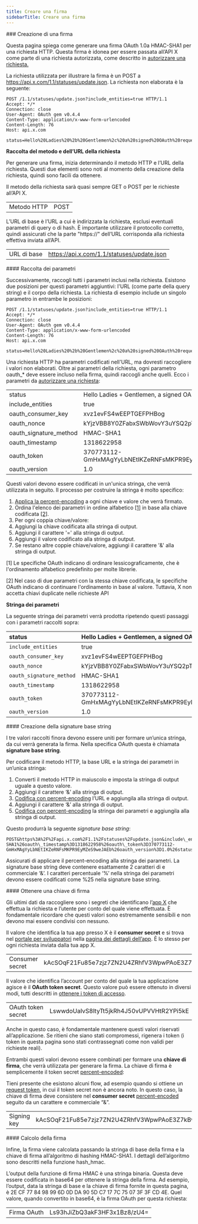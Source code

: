 ```yaml
---
title: Creare una firma
sidebarTitle: Creare una firma
---
```



<div id="creating-a-signature">
  ### Creazione di una firma
</div>

Questa pagina spiega come generare una firma OAuth 1.0a HMAC-SHA1 per una richiesta HTTP. Questa firma è idonea per essere passata all’API X come parte di una richiesta autorizzata, come descritto in [autorizzare una richiesta.](/it/resources/fundamentals/authentication/oauth-1-0a/authorizing-a-request)

La richiesta utilizzata per illustrare la firma è un POST a https://api.x.com/1.1/statuses/update.json. La richiesta non elaborata è la seguente:

```
POST /1.1/statuses/update.json?include_entities=true HTTP/1.1
Accept: */*
Connection: close
User-Agent: OAuth gem v0.4.4
Content-Type: application/x-www-form-urlencoded
Content-Length: 76
Host: api.x.com

status=Hello%20Ladies%20%2b%20Gentlemen%2c%20a%20signed%20OAuth%20request%21
```

**Raccolta del metodo e dell’URL della richiesta**

Per generare una firma, inizia determinando il metodo HTTP e l’URL della richiesta. Questi due elementi sono noti al momento della creazione della richiesta, quindi sono facili da ottenere.

Il metodo della richiesta sarà quasi sempre GET o POST per le richieste all’API X.

|     |     |
| :--- | :--- |
| Metodo HTTP | POST |

L’URL di base è l’URL a cui è indirizzata la richiesta, esclusi eventuali parametri di query o di hash. È importante utilizzare il protocollo corretto, quindi assicurati che la parte "https://" dell’URL corrisponda alla richiesta effettiva inviata all’API.

|     |     |
| :--- | :--- |
| URL di base | https://api.x.com/1.1/statuses/update.json |

<div id="collecting-parameters">
  #### Raccolta dei parametri
</div>

Successivamente, raccogli tutti i parametri inclusi nella richiesta. Esistono due posizioni per questi parametri aggiuntivi: l'URL (come parte della query string) e il corpo della richiesta. La richiesta di esempio include un singolo parametro in entrambe le posizioni:

```
POST /1.1/statuses/update.json?include_entities=true HTTP/1.1
Accept: */*
Connection: close
User-Agent: OAuth gem v0.4.4
Content-Type: application/x-www-form-urlencoded
Content-Length: 76
Host: api.x.com

status=Hello%20Ladies%20%2b%20Gentlemen%2c%20a%20signed%20OAuth%20request%21
```

Una richiesta HTTP ha parametri codificati nell'URL, ma dovresti raccogliere i valori non elaborati. Oltre ai parametri della richiesta, ogni parametro oauth\_\* deve essere incluso nella firma, quindi raccogli anche quelli. Ecco i parametri da [autorizzare una richiesta](/it/resources/fundamentals/authentication/oauth-1-0a/authorizing-a-request):

|     |     |
| :--- | :--- |
| status | Hello Ladies + Gentlemen, a signed OAuth request! |
| include\_entities | true |
| oauth\_consumer\_key | xvz1evFS4wEEPTGEFPHBog |
| oauth\_nonce | kYjzVBB8Y0ZFabxSWbWovY3uYSQ2pTgmZeNu2VS4cg |
| oauth\_signature\_method | HMAC-SHA1 |
| oauth\_timestamp | 1318622958 |
| oauth\_token | 370773112-GmHxMAgYyLbNEtIKZeRNFsMKPR9EyMZeS9weJAEb |
| oauth\_version | 1.0 |

Questi valori devono essere codificati in un'unica stringa, che verrà utilizzata in seguito. Il processo per costruire la stringa è molto specifico:

1. [Applica la percent-encoding](/it/resources/fundamentals/authentication/oauth-1-0a/percent-encoding-parameters) a ogni chiave e valore che verrà firmato.
2. Ordina l'elenco dei parametri in ordine alfabetico [\[1\]](/it/resources/fundamentals/authentication/oauth-1-0a/creating-a-signature) in base alla chiave codificata [\[2\]](/it/resources/fundamentals/authentication/oauth-1-0a/creating-a-signature).
3. Per ogni coppia chiave/valore:
4. Aggiungi la chiave codificata alla stringa di output.
5. Aggiungi il carattere '=' alla stringa di output.
6. Aggiungi il valore codificato alla stringa di output.
7. Se restano altre coppie chiave/valore, aggiungi il carattere '&' alla stringa di output.
    

\[1] Le specifiche OAuth indicano di ordinare lessicograficamente, che è l'ordinamento alfabetico predefinito per molte librerie.

\[2] Nel caso di due parametri con la stessa chiave codificata, le specifiche OAuth indicano di continuare l'ordinamento in base al valore. Tuttavia, X non accetta chiavi duplicate nelle richieste API
 

**Stringa dei parametri**

La seguente stringa dei parametri verrà prodotta ripetendo questi passaggi con i parametri raccolti sopra:

| status                   | Hello Ladies + Gentlemen, a signed OAuth request!  |
|:--------------------------|:----------------------------------------------------|
| `include_entities`       | true                                               |
| `oauth_consumer_key`     | xvz1evFS4wEEPTGEFPHBog                             |
| `oauth_nonce`            | kYjzVBB8Y0ZFabxSWbWovY3uYSQ2pTgmZeNu2VS4cg         |
| `oauth_signature_method` | HMAC-SHA1                                          |
| `oauth_timestamp`        | 1318622958                                         |
| `oauth_token`            | 370773112-GmHxMAgYyLbNEtIKZeRNFsMKPR9EyMZeS9weJAEb |
| `oauth_version`          | 1.0                                                |

<div id="creating-the-signature-base-string">
  #### Creazione della signature base string
</div>

I tre valori raccolti finora devono essere uniti per formare un’unica stringa, da cui verrà generata la firma. Nella specifica OAuth questa è chiamata **signature base string**.

Per codificare il metodo HTTP, la base URL e la stringa dei parametri in un’unica stringa:

1. Converti il metodo HTTP in maiuscolo e imposta la stringa di output uguale a questo valore.
2. Aggiungi il carattere ‘&’ alla stringa di output.
3. [Codifica con percent-encoding](/it/resources/fundamentals/authentication/oauth-1-0a/percent-encoding-parameters) l’URL e aggiungila alla stringa di output.
4. Aggiungi il carattere ‘&’ alla stringa di output.
5. [Codifica con percent-encoding](/it/resources/fundamentals/authentication/oauth-1-0a/percent-encoding-parameters) la stringa dei parametri e aggiungila alla stringa di output.
    

Questo produrrà la seguente _signature base string_:

```
POST&https%3A%2F%2Fapi.x.com%2F1.1%2Fstatuses%2Fupdate.json&include\_entities%3Dtrue%26oauth\_consumer\_key%3Dxvz1evFS4wEEPTGEFPHBog%26oauth\_nonce%3DkYjzVBB8Y0ZFabxSWbWovY3uYSQ2pTgmZeNu2VS4cg%26oauth\_signature\_method%3DHMAC-SHA1%26oauth\_timestamp%3D1318622958%26oauth\_token%3D370773112-GmHxMAgYyLbNEtIKZeRNFsMKPR9EyMZeS9weJAEb%26oauth_version%3D1.0%26status%3DHello%2520Ladies%2520%252B%2520Gentlemen%252C%2520a%2520signed%2520OAuth%2520request%2521
```

Assicurati di applicare il percent-encoding alla stringa dei parametri. La signature base string deve contenere esattamente 2 caratteri di e commerciale ‘&’. I caratteri percentuale ‘%’ nella stringa dei parametri devono essere codificati come %25 nella signature base string.
 

<div id="getting-a-signing-key">
  #### Ottenere una chiave di firma
</div>

Gli ultimi dati da raccogliere sono i segreti che identificano l’[app X](/it/resources/fundamentals/developer-apps) che effettua la richiesta e l’utente per conto del quale viene effettuata. È fondamentale ricordare che questi valori sono estremamente sensibili e non devono mai essere condivisi con nessuno.

Il valore che identifica la tua app presso X è il **consumer secret** e si trova nel [portale per sviluppatori](/it/resources/fundamentals/developer-portal) nella [pagina dei dettagli dell’app](/it/resources/fundamentals/developer-apps). È lo stesso per ogni richiesta inviata dalla tua app X.

|     |     |
| :--- | :--- |
| Consumer secret | kAcSOqF21Fu85e7zjz7ZN2U4ZRhfV3WpwPAoE3Z7kBw |

Il valore che identifica l’account per conto del quale la tua applicazione agisce è il **OAuth token secret**. Questo valore può essere ottenuto in diversi modi, tutti descritti in [ottenere i token di accesso](/it/resources/fundamentals/authentication/oauth-1-0a/obtaining-user-access-tokens).

|     |     |
| :--- | :--- |
| OAuth token secret | LswwdoUaIvS8ltyTt5jkRh4J50vUPVVHtR2YPi5kE |

Anche in questo caso, è fondamentale mantenere questi valori riservati all’applicazione. Se ritieni che siano stati compromessi, rigenera i token (i token in questa pagina sono stati contrassegnati come non validi per richieste reali).

Entrambi questi valori devono essere combinati per formare una **chiave di firma**, che verrà utilizzata per generare la firma. La chiave di firma è semplicemente il token secret [percent-encoded](/it/resources/fundamentals/authentication/oauth-1-0a/percent-encoding-parameters):

Tieni presente che esistono alcuni flow, ad esempio quando si ottiene un [request token](/it/resources/fundamentals/authentication/oauth-1-0a/obtaining-user-access-tokens), in cui il token secret non è ancora noto. In questo caso, la chiave di firma deve consistere nel **consumer secret** [percent-encoded](/it/resources/fundamentals/authentication/oauth-1-0a/percent-encoding-parameters) seguito da un carattere e commerciale “&”.

|     |     |
| :--- | :--- |
| Signing key | kAcSOqF21Fu85e7zjz7ZN2U4ZRhfV3WpwPAoE3Z7kBw\&LswwdoUaIvS8ltyTt5jkRh4J50vUPVVHtR2YPi5kE |

<div id="calculating-the-signature">
  #### Calcolo della firma
</div>

Infine, la firma viene calcolata passando la stringa di base della firma e la chiave di firma all’algoritmo di hashing HMAC-SHA1. I dettagli dell’algoritmo sono descritti nella funzione hash\_hmac.

L’output della funzione di firma HMAC è una stringa binaria. Questa deve essere codificata in base64 per ottenere la stringa della firma. Ad esempio, l’output, data la stringa di base e la chiave di firma fornite in questa pagina, è 2E CF 77 84 98 99 6D 0D DA 90 5D C7 17 7C 75 07 3F 3F CD 4E. Quel valore, quando convertito in base64, è la firma OAuth per questa richiesta:

|     |     |
| :--- | :--- |
| Firma OAuth | Ls93hJiZbQ3akF3HF3x1Bz8/zU4= |